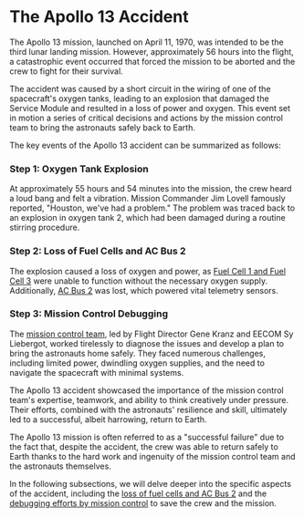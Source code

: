 
# The Apollo 13 Accident

The Apollo 13 mission, launched on April 11, 1970, was intended to be the third lunar landing mission. However, approximately 56 hours into the flight, a catastrophic event occurred that forced the mission to be aborted and the crew to fight for their survival.

The accident was caused by a short circuit in the wiring of one of the spacecraft's oxygen tanks, leading to an explosion that damaged the Service Module and resulted in a loss of power and oxygen. This event set in motion a series of critical decisions and actions by the mission control team to bring the astronauts safely back to Earth.

The key events of the Apollo 13 accident can be summarized as follows:

<Steps>

### Step 1: Oxygen Tank Explosion

At approximately 55 hours and 54 minutes into the mission, the crew heard a loud bang and felt a vibration. Mission Commander Jim Lovell famously reported, "Houston, we've had a problem." The problem was traced back to an explosion in oxygen tank 2, which had been damaged during a routine stirring procedure.

### Step 2: Loss of Fuel Cells and AC Bus 2

The explosion caused a loss of oxygen and power, as [Fuel Cell 1 and Fuel Cell 3](/command-module-power-system/fuel-cells) were unable to function without the necessary oxygen supply. Additionally, [AC Bus 2](/command-module-power-system/dc-ac-busses) was lost, which powered vital telemetry sensors.

### Step 3: Mission Control Debugging

The [mission control team](/apollo-13-accident/debugging-by-mission-control), led by Flight Director Gene Kranz and EECOM Sy Liebergot, worked tirelessly to diagnose the issues and develop a plan to bring the astronauts home safely. They faced numerous challenges, including limited power, dwindling oxygen supplies, and the need to navigate the spacecraft with minimal systems.

</Steps>

The Apollo 13 accident showcased the importance of the mission control team's expertise, teamwork, and ability to think creatively under pressure. Their efforts, combined with the astronauts' resilience and skill, ultimately led to a successful, albeit harrowing, return to Earth.

<Callout type="info">
The Apollo 13 mission is often referred to as a "successful failure" due to the fact that, despite the accident, the crew was able to return safely to Earth thanks to the hard work and ingenuity of the mission control team and the astronauts themselves.
</Callout>

In the following subsections, we will delve deeper into the specific aspects of the accident, including the [loss of fuel cells and AC Bus 2](/apollo-13-accident/loss-of-fuel-cells-ac-bus-2) and the [debugging efforts by mission control](/apollo-13-accident/debugging-by-mission-control) to save the crew and the mission.